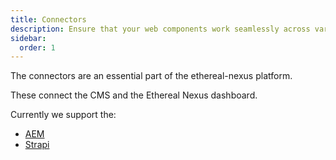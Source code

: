 ```yaml
---
title: Connectors
description: Ensure that your web components work seamlessly across various infrastructures, frameworks, and web applications.
sidebar:
  order: 1
---
```


The connectors are an essential part of the ethereal-nexus platform.

These connect the CMS and the Ethereal Nexus dashboard.

Currently we support the:
 - [AEM](/ethereal-nexus/connectors/aem/)
 - [Strapi](/ethereal-nexus/connectors/strapi/)
